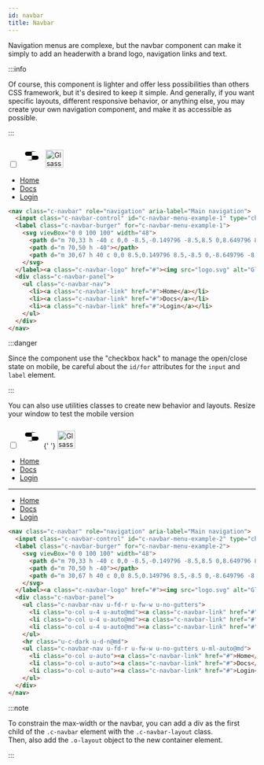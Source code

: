 ```yaml
---
id: navbar
title: Navbar
---
```



<Version version="1.0.0" source="glsass-components/_components.navbar.scss" />

Navigation menus are complexe, but the navbar component can make it simply to
add an headerwith a brand logo, navigation links and text.

:::info

Of course, this component is lighter and offer less possibilities than others
CSS framework, but it's desired to keep it simple. And generally, if you want
specific layouts, different responsive behavior, or anything else, you may
create your own navigation component, and make it as accessible as possible.

:::

<Example>
  <nav className="c-navbar" role="navigation" aria-label="Main navigation">
    <input
      className="c-navbar-control"
      id="c-navbar-menu-example-1"
      type="checkbox"
    />
    <label className="c-navbar-burger" htmlFor="c-navbar-menu-example-1">
      <svg viewBox="0 0 100 100" width="48">
        <path d="m 70,33 h -40 c 0,0 -8.5,-0.149796 -8.5,8.5 0,8.649796 8.5,8.5 8.5,8.5 h 20 v -20"></path>
        <path d="m 70,50 h -40"></path>
        <path d="m 30,67 h 40 c 0,0 8.5,0.149796 8.5,-8.5 0,-8.649796 -8.5,-8.5 -8.5,-8.5 h -20 v 20"></path>
      </svg>
    </label>
    <a className="c-navbar-logo" href="#">
      <img src="/img/logo-reverse.svg" alt="Glsass logo" height="36" />
    </a>
    <div className="c-navbar-panel">
      <ul className="c-navbar-nav">
        <li>
          <a className="c-navbar-link" href="#">
            Home
          </a>
        </li>
        <li>
          <a className="c-navbar-link" href="#">
            Docs
          </a>
        </li>
        <li>
          <a className="c-navbar-link" href="#">
            Login
          </a>
        </li>
      </ul>
    </div>
  </nav>
</Example>

<!-- prettier-ignore-start-->
```html
<nav class="c-navbar" role="navigation" aria-label="Main navigation">
  <input class="c-navbar-control" id="c-navbar-menu-example-1" type="checkbox">
  <label class="c-navbar-burger" for="c-navbar-menu-example-1">
    <svg viewBox="0 0 100 100" width="48">
      <path d="m 70,33 h -40 c 0,0 -8.5,-0.149796 -8.5,8.5 0,8.649796 8.5,8.5 8.5,8.5 h 20 v -20"></path>
      <path d="m 70,50 h -40"></path>
      <path d="m 30,67 h 40 c 0,0 8.5,0.149796 8.5,-8.5 0,-8.649796 -8.5,-8.5 -8.5,-8.5 h -20 v 20"></path>
    </svg>
  </label><a class="c-navbar-logo" href="#"><img src="logo.svg" alt="Glsass logo" height="36"></a>
  <div class="c-navbar-panel">
    <ul class="c-navbar-nav">
      <li><a class="c-navbar-link" href="#">Home</a></li>
      <li><a class="c-navbar-link" href="#">Docs</a></li>
      <li><a class="c-navbar-link" href="#">Login</a></li>
    </ul>
  </div>
</nav>
```
<!-- prettier-ignore-end-->

:::danger

Since the component use the "checkbox hack" to manage the open/close state on
mobile, be careful about the `id/for` attributes for the `input` and `label`
element.

:::

You can also use utilities classes to create new behavior and layouts. Resize
your window to test the mobile version

<Example>
  <nav className="c-navbar" role="navigation" aria-label="Main navigation">
    <input
      className="c-navbar-control"
      id="c-navbar-menu-example-2"
      type="checkbox"
    />
    <label className="c-navbar-burger" htmlFor="c-navbar-menu-example-2">
      <svg viewBox="0 0 100 100" width="48">
        <path d="m 70,33 h -40 c 0,0 -8.5,-0.149796 -8.5,8.5 0,8.649796 8.5,8.5 8.5,8.5 h 20 v -20"></path>
        <path d="m 70,50 h -40"></path>
        <path d="m 30,67 h 40 c 0,0 8.5,0.149796 8.5,-8.5 0,-8.649796 -8.5,-8.5 -8.5,-8.5 h -20 v 20"></path>
      </svg>{' '}
    </label>
    <a className="c-navbar-logo" href="#">
      <img src="/img/logo-reverse.svg" alt="Glsass logo" height="36" />
    </a>
    <div className="c-navbar-panel">
      <ul className="c-navbar-nav u-fd-r u-fw-w u-no-gutters">
        <li className="o-col u-4 u-auto@md">
          <a className="c-navbar-link" href="#">
            Home
          </a>
        </li>
        <li className="o-col u-4 u-auto@md">
          <a className="c-navbar-link" href="#">
            Docs
          </a>
        </li>
        <li className="o-col u-4 u-auto@md">
          <a className="c-navbar-link" href="#">
            Login
          </a>
        </li>
      </ul>
      <hr className="u-c-dark u-d-n@md" />
      <ul className="c-navbar-nav u-fd-r u-fw-w u-no-gutters u-ml-auto@md">
        <li className="o-col u-auto">
          <a className="c-navbar-link" href="#">
            Home
          </a>
        </li>
        <li className="o-col u-auto">
          <a className="c-navbar-link" href="#">
            Docs
          </a>
        </li>
        <li className="o-col u-auto">
          <a className="c-navbar-link" href="#">
            Login
          </a>
        </li>
      </ul>
    </div>
  </nav>
</Example>

<!-- prettier-ignore-start-->
```html
<nav class="c-navbar" role="navigation" aria-label="Main navigation">
  <input class="c-navbar-control" id="c-navbar-menu-example-2" type="checkbox">
  <label class="c-navbar-burger" for="c-navbar-menu-example-2">
    <svg viewBox="0 0 100 100" width="48">
      <path d="m 70,33 h -40 c 0,0 -8.5,-0.149796 -8.5,8.5 0,8.649796 8.5,8.5 8.5,8.5 h 20 v -20"></path>
      <path d="m 70,50 h -40"></path>
      <path d="m 30,67 h 40 c 0,0 8.5,0.149796 8.5,-8.5 0,-8.649796 -8.5,-8.5 -8.5,-8.5 h -20 v 20"></path>
    </svg>
  </label><a class="c-navbar-logo" href="#"><img src="logo.svg" alt="Glsass logo" height="36"></a>
  <div class="c-navbar-panel">
    <ul class="c-navbar-nav u-fd-r u-fw-w u-no-gutters">
      <li class="o-col u-4 u-auto@md"><a class="c-navbar-link" href="#">Home</a></li>
      <li class="o-col u-4 u-auto@md"><a class="c-navbar-link" href="#">Docs</a></li>
      <li class="o-col u-4 u-auto@md"><a class="c-navbar-link" href="#">Login</a></li>
    </ul>
    <hr class="u-c-dark u-d-n@md">
    <ul class="c-navbar-nav u-fd-r u-fw-w u-no-gutters u-ml-auto@md">
      <li class="o-col u-auto"><a class="c-navbar-link" href="#">Home</a></li>
      <li class="o-col u-auto"><a class="c-navbar-link" href="#">Docs</a></li>
      <li class="o-col u-auto"><a class="c-navbar-link" href="#">Login</a></li>
    </ul>
  </div>
</nav>
```
<!-- prettier-ignore-end-->

:::note

To constrain the max-width or the navbar, you can add a div as the first child
of the `.c-navbar` element with the `.c-navbar-layout` class.<br/>Then, also add
the `.o-layout` object to the new container element.

:::
